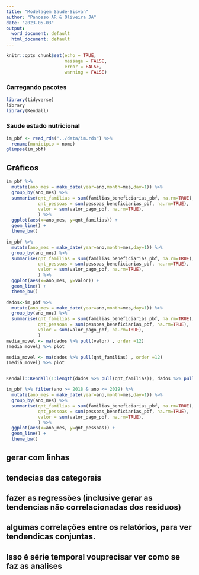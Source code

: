 ```yaml
---
title: "Modelagem Saude-Sisvan"
author: "Panosso AR & Oliveira JA"
date: "2023-05-03"
output:
  word_document: default
  html_document: default
---
```


```r
knitr::opts_chunk$set(echo = TRUE,
                      message = FALSE,
                      error = FALSE,
                      warning = FALSE)
```

 
### Carregando pacotes
```r
library(tidyverse)
library
library(Kendall)
```



### Saude estado nutricional


```r
im_pbf <- read_rds("../data/im.rds") %>% 
  rename(municipio = nome)
glimpse(im_pbf)
```

## Gráficos

```r
im_pbf %>% 
  mutate(ano_mes = make_date(year=ano,month=mes,day=1)) %>% 
  group_by(ano_mes) %>% 
  summarise(qnt_familias = sum(familias_beneficiarias_pbf, na.rm=TRUE),
            qnt_pessoas = sum(pessoas_beneficiarias_pbf, na.rm=TRUE),
            valor = sum(valor_pago_pbf, na.rm=TRUE),
            ) %>% 
  ggplot(aes(x=ano_mes, y=qnt_familias)) +
  geom_line() +
  theme_bw()
```
```r
im_pbf %>% 
  mutate(ano_mes = make_date(year=ano,month=mes,day=1)) %>% 
  group_by(ano_mes) %>% 
  summarise(qnt_familias = sum(familias_beneficiarias_pbf, na.rm=TRUE),
            qnt_pessoas = sum(pessoas_beneficiarias_pbf, na.rm=TRUE),
            valor = sum(valor_pago_pbf, na.rm=TRUE),
            ) %>% 
  ggplot(aes(x=ano_mes, y=valor)) +
  geom_line() +
  theme_bw()
```


```r
dados<-im_pbf %>% 
  mutate(ano_mes = make_date(year=ano,month=mes,day=1)) %>% 
  group_by(ano_mes) %>% 
  summarise(qnt_familias = sum(familias_beneficiarias_pbf, na.rm=TRUE),
            qnt_pessoas = sum(pessoas_beneficiarias_pbf, na.rm=TRUE),
            valor = sum(valor_pago_pbf, na.rm=TRUE),
            )
media_movel <- ma(dados %>% pull(valor) , order =12)
(media_movel) %>% plot

media_movel <- ma(dados %>% pull(qnt_familias) , order =12)
(media_movel) %>% plot


Kendall::Kendall(1:length(dados %>% pull(qnt_familias)), dados %>% pull(qnt_familias))
```

```r
im_pbf %>% filter(ano >= 2018 & ano <= 2019) %>% 
  mutate(ano_mes = make_date(year=ano,month=mes,day=1)) %>% 
  group_by(ano_mes) %>% 
  summarise(qnt_familias = sum(familias_beneficiarias_pbf, na.rm=TRUE),
            qnt_pessoas = sum(pessoas_beneficiarias_pbf, na.rm=TRUE),
            valor = sum(valor_pago_pbf, na.rm=TRUE),
            ) %>% 
  ggplot(aes(x=ano_mes, y=qnt_pessoas)) +
  geom_line() +
  theme_bw()
```

## gerar com linhas 
## tendecias das categorais
## fazer as regressões (inclusive gerar as tendencias não correlacionadas dos resíduos)
## algumas correlações entre os relatórios, para ver tendendicas conjuntas.
## Isso é série temporal vouprecisar ver como se faz as analises

